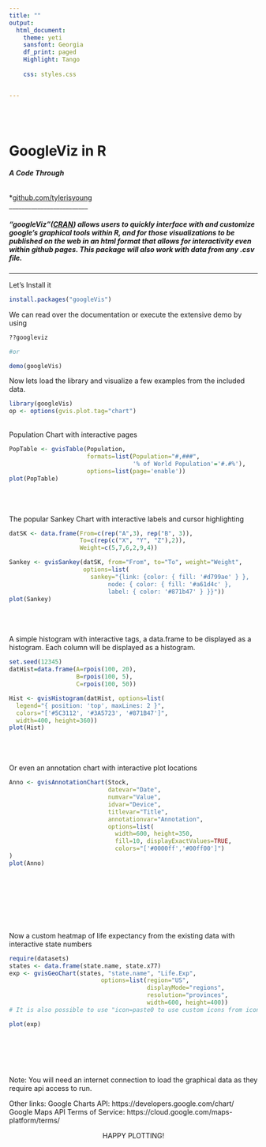 ```yaml
---
title: ""
output:
  html_document:
    theme: yeti
    sansfont: Georgia
    df_print: paged
    Highlight: Tango
    
    css: styles.css


---
```


<br>
<br>

<h1>**GoogleViz in R**</h1> 
<h6>
***A Code Through***  

</h6>

*[github.com/tylerisyoung](www.github.com/tylerisyoung)   
 _________________________


<h5>
***"googleViz"([CRAN](https://cran.r-project.org/web/packages/googleVis)) allows users to quickly interface with and customize google's graphical tools within R, and for those visualizations to be published on the web in an html format that allows for interactivity even within github pages. This package will also work with data from any .csv file. ***
</h5>
</center>
_________________________


Let's Install it 

```r
install.packages("googleVis")

```

We can read over the documentation or execute the extensive demo by using

```r
??googleviz

#or

demo(googleVis) 
```


Now lets load the library and visualize a few examples from the included data.

```r
library(googleVis)
op <- options(gvis.plot.tag="chart")
```
<br>
Population Chart with interactive pages
```r
PopTable <- gvisTable(Population, 
                      formats=list(Population="#,###",
                                   '% of World Population'='#.#%'),
                      options=list(page='enable'))
plot(PopTable)
```
<br>
<br>
<br>
The popular Sankey Chart with interactive labels and cursor highlighting

```r
datSK <- data.frame(From=c(rep("A",3), rep("B", 3)),
                    To=c(rep(c("X", "Y", "Z"),2)),
                    Weight=c(5,7,6,2,9,4))

Sankey <- gvisSankey(datSK, from="From", to="To", weight="Weight",
                     options=list(
                       sankey="{link: {color: { fill: '#d799ae' } },
                            node: { color: { fill: '#a61d4c' },
                            label: { color: '#871b47' } }}"))
plot(Sankey)

```
<br>
<br>
<br>
A simple histogram with interactive tags, a data.frame to be displayed as a histogram. Each column will be displayed as a histogram.

```r
set.seed(12345)
datHist=data.frame(A=rpois(100, 20),
                   B=rpois(100, 5),
                   C=rpois(100, 50))

Hist <- gvisHistogram(datHist, options=list(
  legend="{ position: 'top', maxLines: 2 }",
  colors="['#5C3112', '#3A5723', '#871B47']",
  width=400, height=360))
plot(Hist)

```
<br>
<br>
<br>
Or even an annotation chart with interactive plot locations

```r
Anno <- gvisAnnotationChart(Stock, 
                            datevar="Date",
                            numvar="Value", 
                            idvar="Device",
                            titlevar="Title", 
                            annotationvar="Annotation",
                            options=list(
                              width=600, height=350,
                              fill=10, displayExactValues=TRUE,
                              colors="['#0000ff','#00ff00']")
)
plot(Anno)
```



<br>
<br>
<br>
<br>
<br>
<br>




Now a custom heatmap of life expectancy from the existing data with interactive state numbers
</h2>
```r
require(datasets)
states <- data.frame(state.name, state.x77)
exp <- gvisGeoChart(states, "state.name", "Life.Exp",
                          options=list(region="US", 
                                       displayMode="regions", 
                                       resolution="provinces",
                                       width=600, height=400))
# It is also possible to use "icon=paste0 to use custom icons from icons.iconarchive.com

plot(exp)
```

<br>
<br>
<br>
<br>

Note: 
You will need an internet connection to load the graphical data as they require api access to run. 


Other links:
Google Charts API: https://developers.google.com/chart/
Google Maps API Terms of Service: https://cloud.google.com/maps-platform/terms/

<center> HAPPY PLOTTING! </center>
